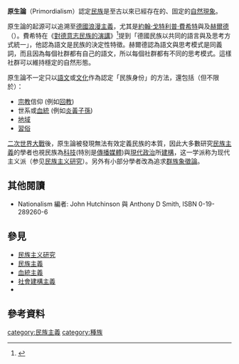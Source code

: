 '''原生論'''（Primordialism）認定[[民族|民族]]是至古以來已經存在的、固定的[[自然現象|自然現象]]。

原生論的起源可以追溯至[[德國|德國]][[浪漫主義|浪漫主義]]，尤其是[[約翰·戈特利普·費希特|約翰·戈特利普·費希特]]與及[[赫爾德|赫爾德]]（{{lang|en|Johann Gottfried Herder}}）。費希特在《[[對德意志民族的演講|對德意志民族的演講]]》<ref>{{Cite web |url=http://www.fordham.edu/halsall/mod/1806fichte.html |title=Addresses to the German Nation (1808) |access-date=2008-10-07 |archive-date=2014-08-14 |archive-url=https://web.archive.org/web/20140814205033/http://www.fordham.edu/halsall/mod/1806fichte.html |dead-url=no }}</ref>提到「德國民族以共同的語言與及思考方式統一」，他認為語文是民族的決定性特徵。赫爾德認為語文與思考模式是同義詞，而且因為每個社群都有自己的語文，所以每個社群都有不同的思考模式。這樣社群可以維持穩定的自然形態。

原生論不一定只以[[語文|語文]]或[[文化|文化]]作為認定「民族身份」的方法，還包括（但不限於）：
* [[宗教|宗教]]信仰 (例如[[回教|回教]])
* 世系或[[血統主義|血統]] (例如[[炎黃子孫|炎黃子孫]])
* [[地域|地域]]
* [[習俗|習俗]]

[[二次世界大戰|二次世界大戰]]後，原生論被發現無法有效定義民族的本質，因此大多數研究[[民族主義|民族主義]]的學者也視民族為[[科技|科技]](特別是[[傳播媒體|傳播媒體]])與[[現代|現代]][[政治|政治]]所[[社會建構主義|建構]]，这一学派称为现代主义派（参见[[民族主義研究|民族主义研究]]）。另外有小部分學者改為追求[[群族象徵論|群族象徵論]]。

==其他閱讀==
* Nationalism 編者: John Hutchinson 與 Anthony D Smith, ISBN 0-19-289260-6

==參見==
*[[民族主義研究|民族主义研究]]
*[[民族主義|民族主義]]
*[[血統主義|血統主義]]
*[[社會建構主義|社會建構主義]]
*{{tsl|en|Ethnic conflict|群族衝突}}

==參考資料==
<div class="references-small">
<references />
</div>

[[category:民族主義|category:民族主義]]
[[category:種族|category:種族]]